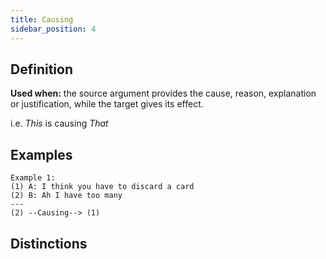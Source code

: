 ```yaml
---
title: Causing
sidebar_position: 4
---
```


## Definition

**Used when:** the source argument provides the cause, reason, explanation or justification, while the target gives its effect.

i.e. *This* is causing *That*

## Examples

```
Example 1:
(1) A: I think you have to discard a card
(2) B: Ah I have too many
---
(2) --Causing--> (1)
```

## Distinctions


<Markdown />